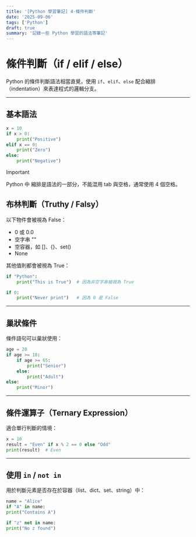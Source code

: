 ```yaml
---
title: '[Python 學習筆記] 4-條件判斷'
date: '2025-09-06'
tags: ['Python']
draft: true
summary: '記錄一些 Python 學習的語法等筆記'
---
```


# 條件判斷（if / elif / else）

Python 的條件判斷語法相當直覺，使用 `if`、`elif`、`else` 配合縮排（indentation）來表達程式的邏輯分支。

---

## 基本語法

```python
x = 10
if x > 0:
    print("Positive")
elif x == 0:
    print("Zero")
else:
    print("Negative")
```

> [!IMPORTANT]
> Python 中 縮排是語法的一部分，不能混用 tab 與空格，通常使用 4 個空格。

## 布林判斷（Truthy / Falsy）

以下物件會被視為 False：

- 0 或 0.0
- 空字串 ""
- 空容器，如 []、{}、set()
- None

其他值則都會被視為 True：

```python
if "Python":
    print("This is True")  # 因為非空字串被視為 True

if 0:
    print("Never print")   # 因為 0 是 False
```

---

## 巢狀條件

條件語句可以巢狀使用：

```python
age = 20
if age >= 18:
    if age >= 65:
        print("Senior")
    else:
        print("Adult")
else:
    print("Minor")
```

---

## 條件運算子（Ternary Expression）

適合單行判斷的情境：

```python
x = 10
result = "Even" if x % 2 == 0 else "Odd"
print(result)  # Even
```

---

## 使用 `in` / `not in`

用於判斷元素是否存在於容器（list、dict、set、string）中：

```python
name = "Alice"
if "A" in name:
print("Contains A")

if "z" not in name:
print("No z found")
```
